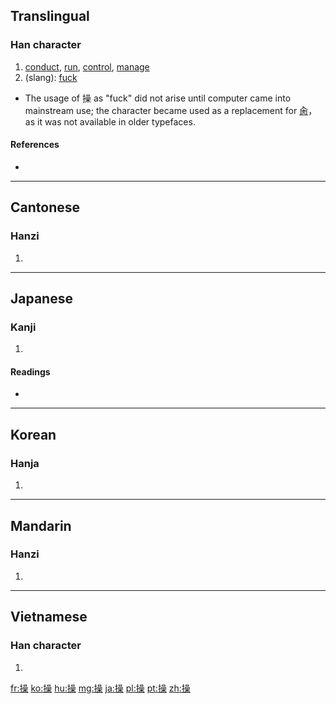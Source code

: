 {{also|肏}}
==Translingual==

===Han character===
{{Han char|rn=64|rad=手|as=13|sn=16|four=5609<sub>4</sub>|canj=手口口木 (QRRD)}}

# [[conduct]], [[run]], [[control]], [[manage]]
# (slang): [[fuck]]

*The usage of 操 as "fuck" did not arise until computer came into mainstream use; the character became used as a replacement for [[肏]]， as it was not available in older typefaces.

====References====
* {{Han ref|kx=0458.150|dkj=12806|dj=0807.040|hdz=31969.030|uh=64CD|ud=25805|bh=BEDE|bd=48862}}

----

==Cantonese==

===Hanzi===
{{yue-hanzi|jyut=|y=chou1}}

# {{defn|Cantonese|sort=手13}}

----

==Japanese==

===Kanji===
{{ja-kanji|grade=6|rs=手13}}

# {{defn|Japanese|sort=手13}}

====Readings====
* {{ja-readings|on=[[そう]] (sō)|kun=[[あやつる]] (ayatsuru), [[とる]] (toru), [[みさお]] (misao)}}

----

==Korean==

===Hanja===
{{ko-hanja|hangeul=[[조]]|eumhun=|rv=jo|mr=cho|y=co}}

# {{defn|Korean|sort=手13}}

----

==Mandarin==

===Hanzi===
{{cmn-hanzi|pin=[[cāo]] ([[cao1]]), (slang): [[cào]] ([[cao4]])|wg=ts'ao<sup>1</sup>, (slang): ts'ao<sup>4</sup>}}

# {{defn|Mandarin|sort=手13}}

----

==Vietnamese==

===Han character===
{{vi-hantu|[[thao]], [[tháo]], [[thạo]], [[xáo]]|rs=手13}}

# {{defn|Vietnamese|sort=手13}}

[[fr:操]]
[[ko:操]]
[[hu:操]]
[[mg:操]]
[[ja:操]]
[[pl:操]]
[[pt:操]]
[[zh:操]]